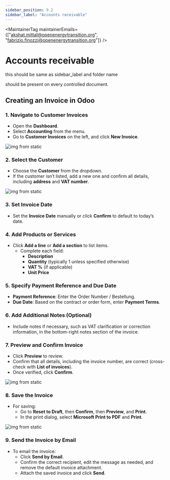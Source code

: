 ```yaml
---
sidebar_position: 9.2
sidebar_label: "Accounts receivable"
---
```



<MaintainerTag maintainerEmails={["akshat.mittal@openenergytransition.org", "fabrizio.finozzi@openenergytransition.org"]} />

# Accounts receivable
this should be same as sidebar_label and folder name

<ControlledDocBanner />

should be present on every controlled document.

## Creating an Invoice in Odoo

### 1. Navigate to Customer Invoices
- Open the **Dashboard**.
- Select **Accounting** from the menu.
- Go to **Customer Invoices** on the left, and click **New Invoice**.

 ![img from static](/img/Odoo1_new_invoice.png)

### 2. Select the Customer
- Choose the **Customer** from the dropdown.
- If the customer isn’t listed, add a new one and confirm all details, including **address** and **VAT number**.

![img from static](/img/Odoo2_add_detail.png)

### 3. Set Invoice Date
- Set the **Invoice Date** manually or click **Confirm** to default to today’s date.

### 4. Add Products or Services
- Click **Add a line** or **Add a section** to list items.
   - Complete each field: 
     - **Description**
     - **Quantity** (typically 1 unless specified otherwise)
     - **VAT %** (if applicable)
     - **Unit Price**

### 5. Specify Payment Reference and Due Date
- **Payment Reference**: Enter the Order Number / Bestellung.
- **Due Date**: Based on the contract or order form, enter **Payment Terms**.

### 6. Add Additional Notes (Optional)
- Include notes if necessary, such as VAT clarification or correction information, in the bottom-right notes section of the invoice.

### 7. Preview and Confirm Invoice
- Click **Preview** to review.
- Confirm that all details, including the invoice number, are correct (cross-check with **List of invoices**).
- Once verified, click **Confirm**.

![img from static](/img/Odoo3_Confirm.png)

### 8. Save the Invoice
- For saving:
   - Go to **Reset to Draft**, then **Confirm**, then **Preview**, and **Print**.
   - In the print dialog, select **Microsoft Print to PDF** and **Print**.

![img from static](img/Odoo4_final.png)

### 9. Send the Invoice by Email
- To email the invoice:
   - Click **Send by Email**.
   - Confirm the correct recipient, edit the message as needed, and remove the default invoice attachment.
   - Attach the saved invoice and click **Send**.
